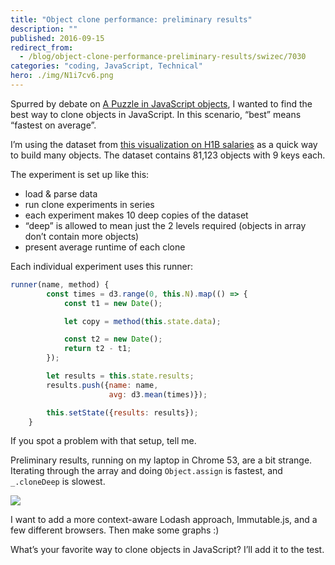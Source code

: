 ```yaml
---
title: "Object clone performance: preliminary results"
description: ""
published: 2016-09-15
redirect_from:
  - /blog/object-clone-performance-preliminary-results/swizec/7030
categories: "coding, JavaScript, Technical"
hero: ./img/N1i7cv6.png
---
```


Spurred by debate on [A Puzzle in JavaScript objects](https://swizec.com/blog/a-puzzle-in-javascript-objects/), I wanted to find the best way to clone objects in JavaScript. In this scenario, “best” means “fastest on average”.

I’m using the dataset from [this visualization on H1B salaries](http://swizec.github.io/h1b-software-salaries/#2014-ca-engineer) as a quick way to build many objects. The dataset contains 81,123 objects with 9 keys each.

The experiment is set up like this:

- load & parse data
- run clone experiments in series
- each experiment makes 10 deep copies of the dataset
- “deep” is allowed to mean just the 2 levels required (objects in array don’t contain more objects)
- present average runtime of each clone

Each individual experiment uses this runner:

```javascript
runner(name, method) {
        const times = d3.range(0, this.N).map(() => {
            const t1 = new Date();

            let copy = method(this.state.data);

            const t2 = new Date();
            return t2 - t1;
        });

        let results = this.state.results;
        results.push({name: name,
                      avg: d3.mean(times)});

        this.setState({results: results});
    }
```

If you spot a problem with that setup, tell me.

Preliminary results, running on my laptop in Chrome 53, are a bit strange. Iterating through the array and doing `Object.assign` is fastest, and `_.cloneDeep` is slowest.

![](./img/N1i7cv6.png)

I want to add a more context-aware Lodash approach, Immutable.js, and a few different browsers. Then make some graphs :)

What’s your favorite way to clone objects in JavaScript? I’ll add it to the test.
